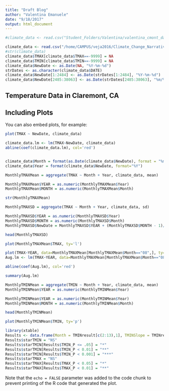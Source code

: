 ```yaml
---
title: "Draft Blog"
author: "Valentina Emanuele"
date: "9/18/2017"
output: html_document
---
```


```r
#climate_data <- read.csv("Student_Folders/Valentina/valentina_cmont_data.csv")

climate_data <- read.csv("/home/CAMPUS/veja2016/Climate_Change_Narratives/Student_Folders/Valentina/valentina_cmont_data.csv")
#str(climate_data)
climate_data$TMAX[climate_data$TMAX==-9999] = NA
climate_data$TMIN[climate_data$TMIN==-9999] = NA
climate_data$NewDate <- as.Date(NA, "%Y-%m-%d")
strDates <- as.character(climate_data$DATE)
climate_data$NewDate[1:2484] <- as.Date(strDates[1:2484], "%Y-%m-%d")
climate_data$NewDate[2485:38063] <- as.Date(strDates[2485:38063], "%m/%d/%Y")
```



## Temperature Data in Claremont, CA


## Including Plots

You can also embed plots, for example:

```r
plot(TMAX ~ NewDate, climate_data)

climate_data.lm <- lm(TMAX~NewDate, climate_data)
abline(coef(climate_data.lm), col='red')



```


```r

climate_data$Month = format(as.Date(climate_data$NewDate), format = "%m") 
climate_data$Year = format(climate_data$NewDate, format="%Y")

MonthlyTMAXMean = aggregate(TMAX ~ Month + Year, climate_data, mean)

MonthlyTMAXMean$YEAR = as.numeric(MonthlyTMAXMean$Year) 
MonthlyTMAXMean$MONTH = as.numeric(MonthlyTMAXMean$Month) 

str(MonthlyTMAXMean)

MonthlyTMAXSD = aggregate(TMAX ~ Month + Year, climate_data, sd)

MonthlyTMAXSD$YEAR = as.numeric(MonthlyTMAXSD$Year) 
MonthlyTMAXSD$MONTH = as.numeric(MonthlyTMAXSD$Month) 
MonthlyTMAXSD$NewDate = MonthlyTMAXSD$YEAR + (MonthlyTMAXSD$MONTH - 1)/12

head(MonthlyTMAXSD)

plot(MonthlyTMAXMean$TMAX, ty='l')

plot(TMAX~YEAR, data=MonthlyTMAXMean[MonthlyTMAXMean$Month=="08",], ty='p', xlim=c(1950, 2020)) 
Aug.lm <- lm(TMAX~YEAR, data=MonthlyTMAXMean[MonthlyTMAXMean$Month=="08",])

abline(coef(Aug.lm), col='red')

summary(Aug.lm)

MonthlyTMINMean = aggregate(TMIN ~ Month + Year, climate_data, mean)
MonthlyTMINMean$YEAR = as.numeric(MonthlyTMINMean$Year)

MonthlyTMINMean$YEAR = as.numeric(MonthlyTMINMean$Year) 
MonthlyTMINMean$MONTH = as.numeric(MonthlyTMINMean$Month) 

head(MonthlyTMINMean)

plot(MonthlyTMINMean$TMIN, ty='p')

library(xtable) 
Results <- data.frame(Month = TMINresult[c(2:13),1], TMINSlope = TMINresult[c(2:13),2], TMIN_P = as.numeric(TMINresult[c(2:13),3]), TMINRsq = TMINresult[c(2:13),4], TMAXSlope = TMAXresult[c(2:13),2], TMAX_P = as.numeric(TMAXresult[c(2:13),3]), TMAXRsq = TMAXresult[c(2:13),4]) 
Results$starTMIN = "NS" 
Results$starTMIN[Results$TMIN_P <= .05] = "*" 
Results$starTMIN[Results$TMIN_P < 0.01] = "**" 
Results$starTMIN[Results$TMIN_P < 0.001] = "***" 
Results$starTMAX = "NS" 
Results$starTMAX[Results$TMAX_P < 0.05] = "*" 
Results$starTMAX[Results$TMAX_P < 0.01] = "**"

```


Note that the `echo = FALSE` parameter was added to the code chunk to prevent printing of the R code that generated the plot.
